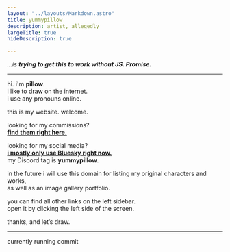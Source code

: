 ```yaml
---
layout: "../layouts/Markdown.astro"
title: yummypillow
description: artist, allegedly
largeTitle: true
hideDescription: true

---
```


<span id="ticker">*...is* ***<span id="tickertext"></span>*** <noscript>***trying to get this to work without JS. Promise.***</noscript> </span>
<RandomTicker client:only="svelte"/>
___

hi. i'm **pillow**.  
i like to draw on the internet.  
i use any pronouns online.

this is my website. welcome.

looking for my commissions?  
[**find them right here.**](https://artistree.io/yummypillow " ")

looking for my social media?  
[**i mostly only use Bluesky right now.**](https://bsky.app/profile/yummypillow.art ' ')  
my Discord tag is **yummypillow**.

in the future i will use this domain for listing my original characters and works,  
as well as an image gallery portfolio.

you can find all other links on the left sidebar.  
open it by clicking the left side of the screen.

thanks, and let’s draw.

___

<Buttons />

<span id="buildinfo">currently running commit <Commit/></span> 

